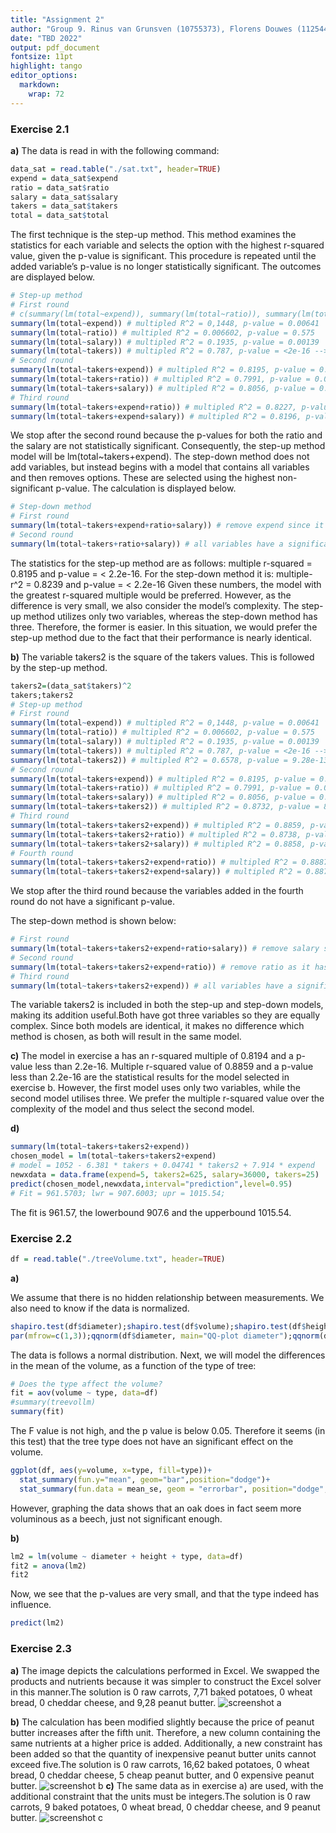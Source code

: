 ```yaml
---
title: "Assignment 2"
author: "Group 9. Rinus van Grunsven (10755373), Florens Douwes (11254483), Imad Lotfi (14651610)"
date: "TBD 2022"
output: pdf_document
fontsize: 11pt
highlight: tango
editor_options: 
  markdown: 
    wrap: 72
---
```


### Exercise 2.1

**a)** The data is read in with the following command:

```r
data_sat = read.table("./sat.txt", header=TRUE)
expend = data_sat$expend
ratio = data_sat$ratio
salary = data_sat$salary
takers = data_sat$takers
total = data_sat$total
```

The first technique is the step-up method. This method examines the
statistics for each variable and selects the option with the highest
r-squared value, given the p-value is significant. This procedure is
repeated until the added variable's p-value is no longer statistically
significant. The outcomes are displayed below.

```r
# Step-up method
# First round
# c(summary(lm(total~expend)), summary(lm(total~ratio)), summary(lm(total~salary)), summary(lm(total~takers)))
summary(lm(total~expend)) # multipled R^2 = 0,1448, p-value = 0.00641
summary(lm(total~ratio)) # multipled R^2 = 0.006602, p-value = 0.575
summary(lm(total~salary)) # multipled R^2 = 0.1935, p-value = 0.00139
summary(lm(total~takers)) # multipled R^2 = 0.787, p-value = <2e-16 --> choose this one first
# Second round
summary(lm(total~takers+expend)) # multipled R^2 = 0.8195, p-value = 0.00553 --> choose this one second
summary(lm(total~takers+ratio)) # multipled R^2 = 0.7991, p-value = 0.0982
summary(lm(total~takers+salary)) # multipled R^2 = 0.8056, p-value = 0.0394
# Third round
summary(lm(total~takers+expend+ratio)) # multipled R^2 = 0.8227, p-value = 0.3629 
summary(lm(total~takers+expend+salary)) # multipled R^2 = 0.8196, p-value = 0.8527
```

We stop after the second round because the p-values for both the ratio
and the salary are not statistically significant. Consequently, the
step-up method model will be lm(total\~takers+expend). The step-down
method does not add variables, but instead begins with a model that
contains all variables and then removes options. These are selected
using the highest non-significant p-value. The calculation is displayed
below.

```r
# Step-down method
# First round
summary(lm(total~takers+expend+ratio+salary)) # remove expend since it has the highest p-value that is not significant
# Second round
summary(lm(total~takers+ratio+salary)) # all variables have a significant p-value, so stop removing
```

The statistics for the step-up method are as follows: multiple r-squared
= 0.8195 and p-value = \< 2.2e-16. For the step-down method it is:
multiple-r\^2 = 0.8239 and p-value = \< 2.2e-16 Given these numbers, the
model with the greatest r-squared multiple would be preferred. However,
as the difference is very small, we also consider the model's
complexity. The step-up method utilizes only two variables, whereas the
step-down method has three. Therefore, the former is easier. In this
situation, we would prefer the step-up method due to the fact that their
performance is nearly identical.

**b)** The variable takers2 is the square of the takers values. This is
followed by the step-up method.

```r
takers2=(data_sat$takers)^2
takers;takers2
# Step-up method
# First round
summary(lm(total~expend)) # multipled R^2 = 0,1448, p-value = 0.00641
summary(lm(total~ratio)) # multipled R^2 = 0.006602, p-value = 0.575
summary(lm(total~salary)) # multipled R^2 = 0.1935, p-value = 0.00139
summary(lm(total~takers)) # multipled R^2 = 0.787, p-value = <2e-16 --> choose this one first
summary(lm(total~takers2)) # multipled R^2 = 0.6578, p-value = 9.28e-13
# Second round
summary(lm(total~takers+expend)) # multipled R^2 = 0.8195, p-value = 0.00553 
summary(lm(total~takers+ratio)) # multipled R^2 = 0.7991, p-value = 0.0982
summary(lm(total~takers+salary)) # multipled R^2 = 0.8056, p-value = 0.0394
summary(lm(total~takers+takers2)) # multipled R^2 = 0.8732, p-value = 8.96e-07 --> choose this one second
# Third round
summary(lm(total~takers+takers2+expend)) # multipled R^2 = 0.8859, p-value = 0.0285 --> choose this one third
summary(lm(total~takers+takers2+ratio)) # multipled R^2 = 0.8738, p-value = 0.634
summary(lm(total~takers+takers2+salary)) # multipled R^2 = 0.8858, p-value = 0.029 
# Fourth round
summary(lm(total~takers+takers2+expend+ratio)) # multipled R^2 = 0.8887, p-value = 0.2936
summary(lm(total~takers+takers2+expend+salary)) # multipled R^2 = 0.8873, p-value = 0.466
```

We stop after the third round because the variables added in the fourth
round do not have a significant p-value.

The step-down method is shown below:

```r
# First round
summary(lm(total~takers+takers2+expend+ratio+salary)) # remove salary since it has the highest p-value that is not significant
# Second round
summary(lm(total~takers+takers2+expend+ratio)) # remove ratio as it has the highest p-value that is not significant
# Third round
summary(lm(total~takers+takers2+expend)) # all variables have a significant p-value, so stop removing

```

The variable takers2 is included in both the step-up and step-down
models, making its addition useful.Both have got three variables so they
are equally complex. Since both models are identical, it makes no
difference which method is chosen, as both will result in the same
model.
<!-- The statistics for the step-up method are: multiple r-squared = 0.8195 and p-value = < 2.2e-16 -->
<!-- For the step-down method it is: multiple r-squared = 0.8859 and p-value = < 2.2e-16 -->
<!-- Due to the fact that the multiple r-squared is greater and the p-value is significant for the step-down method, we would choose this method. -->

**c)** The model in exercise a has an r-squared multiple of 0.8194 and a
p-value less than 2.2e-16. Multiple r-squared value of 0.8859 and a
p-value less than 2.2e-16 are the statistical results for the model
selected in exercise b. However, the first model uses only two
variables, while the second model utilises three. We prefer the multiple
r-squared value over the complexity of the model and thus select the
second model.

<!-- The step-up method has got four variables while the step-down method has only got three variables. We would opt for a simpler model and thus the latter. -->

<!-- For the step-up method it's like this: multiple-r^2 = 0.8859 and p-value = < 2.2e-16 -->

<!-- For the step-down method it's like this: multiple-r^2 = 0.8859 and p-value = < 2.2e-16 -->

<!-- The values are exactly the same, so we would opt for the simpler model. -->

**d)**

```r
summary(lm(total~takers+takers2+expend))
chosen_model = lm(total~takers+takers2+expend)
# model = 1052 - 6.381 * takers + 0.04741 * takers2 + 7.914 * expend
newxdata = data.frame(expend=5, takers2=625, salary=36000, takers=25)
predict(chosen_model,newxdata,interval="prediction",level=0.95)
# Fit = 961.5703; lwr = 907.6003; upr = 1015.54;
```

The fit is 961.57, the lowerbound 907.6 and the upperbound 1015.54.

### Exercise 2.2

```r
df = read.table("./treeVolume.txt", header=TRUE)
```

**a)**

We assume that there is no hidden relationship between measurements. We
also need to know if the data is normalized.

```r
shapiro.test(df$diameter);shapiro.test(df$volume);shapiro.test(df$height);
par(mfrow=c(1,3));qqnorm(df$diameter, main="QQ-plot diameter");qqnorm(df$volume, main="QQ-plot volume");qqnorm(df$height, main="QQ-plot height");
```

The data is follows a normal distribution. Next, we will model the
differences in the mean of the volume, as a function of the type of
tree:

```r
# Does the type affect the volume?
fit = aov(volume ~ type, data=df)
#summary(treevollm)
summary(fit)
```

The F value is not high, and the p value is below 0.05. Therefore it
seems (in this test) that the tree type does not have an significant
effect on the volume.

```r
ggplot(df, aes(y=volume, x=type, fill=type))+
  stat_summary(fun.y="mean", geom="bar",position="dodge")+
  stat_summary(fun.data = mean_se, geom = "errorbar", position="dodge",width=.8)

```

However, graphing the data shows that an oak does in fact seem more
voluminous as a beech, just not significant enough.

**b)**

```r
lm2 = lm(volume ~ diameter + height + type, data=df)
fit2 = anova(lm2)
fit2
```

Now, we see that the p-values are very small, and that the type indeed
has influence.

```r
predict(lm2)
```

### Exercise 2.3

**a)** The image depicts the calculations performed in Excel. We swapped
the products and nutrients because it was simpler to construct the Excel
solver in this manner.The solution is 0 raw carrots, 7,71 baked
potatoes, 0 wheat bread, 0 cheddar cheese, and 9,28 peanut butter.
<!-- Mention the calculations made in objective and totals? -->
![screenshot a](./2,3a%20Small.jpeg)

**b)** The calculation has been modified slightly because the price of
peanut butter increases after the fifth unit. Therefore, a new column
containing the same nutrients at a higher price is added. Additionally,
a new constraint has been added so that the quantity of inexpensive
peanut butter units cannot exceed five.The solution is 0 raw carrots,
16,62 baked potatoes, 0 wheat bread, 0 cheddar cheese, 5 cheap peanut
butter, and 0 expensive peanut butter. ![screenshot
b](./2,3b%20Small.jpeg) **c)** The same data as in exercise a) are used,
with the additional constraint that the units must be integers.The
solution is 0 raw carrots, 9 baked potatoes, 0 wheat bread, 0 cheddar
cheese, and 9 peanut butter. ![screenshot c](./2,3c%20Small.jpeg)
